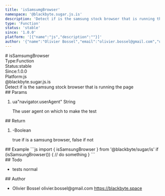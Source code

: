 ```yaml
---
title: 'isSamsumgBrowser'
namespace: '@blackbyte.sugar.js.is'
description: 'Detect if is the samsung stock browser that is running the page'
type: 'Function'
status: 'stable'
since: '1.0.0'
platform: '[{"name":"js","description":""}]'
author: '{"name":"Olivier Bossel","email":"olivier.bossel@gmail.com","url":"https://blackbyte.space"}'
---
```

<div class="docmap -mdx">
# isSamsumgBrowser
<div class="docmap_metas">
<div class="docmap_type"><span class="docmap_type-label">Type:</span><span class="docmap_type-value">Function</span></div>
<div class="docmap_status"><span class="docmap_status-label">Status:</span><span class="docmap_status-value -stable">stable</span></div>
<div class="docmap_since"><span class="docmap_since-label">Since:</span><span class="docmap_since-value">1.0.0</span></div>
<div class="docmap_platform"><span class="docmap_platform-label">Platform:</span><span class="docmap_platform-value -js">js</span></div>
</div>
<div class="docmap_namespace">@blackbyte.sugar.js.is</div>
<div class="docmap_description typo-lead typo-format">
Detect if is the samsung stock browser that is running the page
</div>
<div class="docmap_params">
## Params
<ol class="docmap_list">
<li class="docmap_item">
<span class="docmap_name">ua</span><span class="docmap_default">&quot;navigator&period;userAgent&quot;</span> <span class="docmap_type">String</span>
<p class="docmap_description">The user agent on which to make the test</p>
</li>
</ol>
</div>
<div class="docmap_return">
## Return
<ol class="docmap_list">
<li class="docmap_item">
<span class="docmap_default">-</span><span class="docmap_type">Boolean</span>
<p class="docmap_description">true if is a samsung browser&comma; false if not</p>
</li>
</ol>
</div>
<div class="docmap_examples">
## Example
<s-code language="js" header>
```js
import { isSamsungBrowser } from '@blackbyte/sugar/is'
if (isSamsungBrowser()) {
  // do something
}
```
</s-code>
</div>
<div class="docmap_todo">
## Todo
<ul class="docmap_list">
<li class="docmap_item">
<span class="docmap_description">tests</span>
<span class="docmap_priority -normal">normal</span>
</li>
</ul>
</div>
<div class="docmap_author">
## Author
<ul class="docmap_list">
<li class="docmap_item">
<span class="docmap_name">Olivier Bossel</span>
<span class="docmap_email">olivier.bossel@gmail.com</span>
<a href="https://blackbyte.space" target="_blank" class="docmap_url">https://blackbyte.space</a>
</li>
</ul>
</div>
</div>